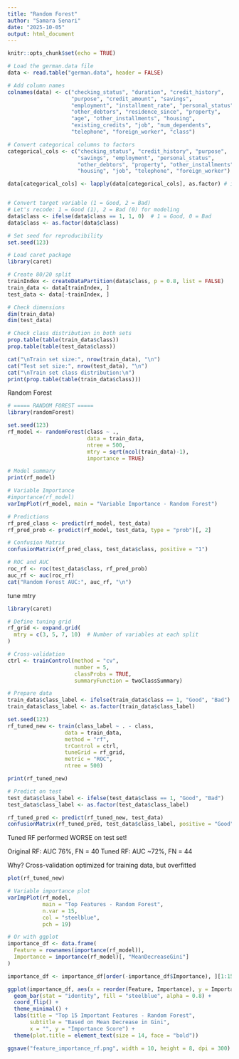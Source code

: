 ---
title: "Random Forest"
author: "Samara Senari"
date: "2025-10-05"
output: html_document
---

```{r setup, include=FALSE}
knitr::opts_chunk$set(echo = TRUE)
```




```{r}
# Load the german.data file
data <- read.table("german.data", header = FALSE)

# Add column names
colnames(data) <- c("checking_status", "duration", "credit_history", 
                    "purpose", "credit_amount", "savings", 
                    "employment", "installment_rate", "personal_status", 
                    "other_debtors", "residence_since", "property",
                    "age", "other_installments", "housing", 
                    "existing_credits", "job", "num_dependents",
                    "telephone", "foreign_worker", "class")

# Convert categorical columns to factors
categorical_cols <- c("checking_status", "credit_history", "purpose", 
                      "savings", "employment", "personal_status", 
                      "other_debtors", "property", "other_installments", 
                      "housing", "job", "telephone", "foreign_worker")

data[categorical_cols] <- lapply(data[categorical_cols], as.factor) # instead of using lappy (list apply) can use data$checking_status <- as.factor(data$checking_status) etc for all variables.


# Convert target variable (1 = Good, 2 = Bad)
# Let's recode: 1 = Good (1), 2 = Bad (0) for modeling
data$class <- ifelse(data$class == 1, 1, 0)  # 1 = Good, 0 = Bad
data$class <- as.factor(data$class)


```




```{r}
# Set seed for reproducibility
set.seed(123)

# Load caret package
library(caret)

# Create 80/20 split
trainIndex <- createDataPartition(data$class, p = 0.8, list = FALSE)
train_data <- data[trainIndex, ]
test_data <- data[-trainIndex, ]

# Check dimensions
dim(train_data) 
dim(test_data)   

# Check class distribution in both sets
prop.table(table(train_data$class))
prop.table(table(test_data$class))

cat("\nTrain set size:", nrow(train_data), "\n")
cat("Test set size:", nrow(test_data), "\n")
cat("\nTrain set class distribution:\n")
print(prop.table(table(train_data$class)))
```



Random Forest

```{r}
# ===== RANDOM FOREST =====
library(randomForest)

set.seed(123)
rf_model <- randomForest(class ~ ., 
                         data = train_data,
                         ntree = 500,
                         mtry = sqrt(ncol(train_data)-1),
                         importance = TRUE)

# Model summary
print(rf_model)

# Variable Importance
#importance(rf_model)
varImpPlot(rf_model, main = "Variable Importance - Random Forest")

# Predictions
rf_pred_class <- predict(rf_model, test_data)
rf_pred_prob <- predict(rf_model, test_data, type = "prob")[, 2]

# Confusion Matrix
confusionMatrix(rf_pred_class, test_data$class, positive = "1")

# ROC and AUC
roc_rf <- roc(test_data$class, rf_pred_prob)
auc_rf <- auc(roc_rf)
cat("Random Forest AUC:", auc_rf, "\n")
```
tune mtry

```{r}
library(caret)

# Define tuning grid
rf_grid <- expand.grid(
  mtry = c(3, 5, 7, 10)  # Number of variables at each split
)

# Cross-validation
ctrl <- trainControl(method = "cv",
                     number = 5,
                     classProbs = TRUE,
                     summaryFunction = twoClassSummary)

# Prepare data
train_data$class_label <- ifelse(train_data$class == 1, "Good", "Bad")
train_data$class_label <- as.factor(train_data$class_label)

set.seed(123)
rf_tuned_new <- train(class_label ~ . - class,
                  data = train_data,
                  method = "rf",
                  trControl = ctrl,
                  tuneGrid = rf_grid,
                  metric = "ROC",
                  ntree = 500)

print(rf_tuned_new)

# Predict on test
test_data$class_label <- ifelse(test_data$class == 1, "Good", "Bad")
test_data$class_label <- as.factor(test_data$class_label)

rf_tuned_pred <- predict(rf_tuned_new, test_data)
confusionMatrix(rf_tuned_pred, test_data$class_label, positive = "Good")
```
Tuned RF performed WORSE on test set!

Original RF: AUC 76%, FN = 40
Tuned RF: AUC ~72%, FN = 44

Why? Cross-validation optimized for training data, but overfitted 

```{r}
plot(rf_tuned_new)
```


```{r}
# Variable importance plot
varImpPlot(rf_model, 
           main = "Top Features - Random Forest",
           n.var = 15,
           col = "steelblue",
           pch = 19)

# Or with ggplot
importance_df <- data.frame(
  Feature = rownames(importance(rf_model)),
  Importance = importance(rf_model)[, "MeanDecreaseGini"]
)

importance_df <- importance_df[order(-importance_df$Importance), ][1:15, ]

ggplot(importance_df, aes(x = reorder(Feature, Importance), y = Importance)) +
  geom_bar(stat = "identity", fill = "steelblue", alpha = 0.8) +
  coord_flip() +
  theme_minimal() +
  labs(title = "Top 15 Important Features - Random Forest",
       subtitle = "Based on Mean Decrease in Gini",
       x = "", y = "Importance Score") +
  theme(plot.title = element_text(size = 14, face = "bold"))

ggsave("feature_importance_rf.png", width = 10, height = 8, dpi = 300)
```


